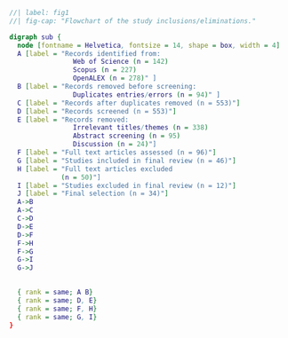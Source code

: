 ```dot
//| label: fig1
//| fig-cap: "Flowchart of the study inclusions/eliminations."

digraph sub {
  node [fontname = Helvetica, fontsize = 14, shape = box, width = 4]
  A [label = "Records identified from:
                Web of Science (n = 142)
                Scopus (n = 227)
                OpenALEX (n = 278)" ]
  B [label = "Records removed before screening: 
                Duplicates entries/errors (n = 94)" ]
  C [label = "Records after duplicates removed (n = 553)"]
  D [label = "Records screened (n = 553)"]
  E [label = "Records removed: 
                Irrelevant titles/themes (n = 338)
                Abstract screening (n = 95)
                Discussion (n = 24)"]
  F [label = "Full text articles assessed (n = 96)"]
  G [label = "Studies included in final review (n = 46)"]
  H [label = "Full text articles excluded
             (n = 50)"]
  I [label = "Studies excluded in final review (n = 12)"]
  J [label = "Final selection (n = 34)"]
  A->B
  A->C
  C->D
  D->E
  D->F
  F->H 
  F->G
  G->I
  G->J

  
  { rank = same; A B}
  { rank = same; D, E}
  { rank = same; F, H}
  { rank = same; G, I}
}
```